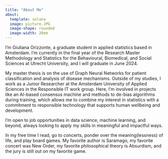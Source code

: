 ```yaml
---
title: "About Me"
about:
  template: solana
  image: picture.JPG
  image-shape: rounded
  image-width: 20em
---
```


I'm Giuliana Orizzonte, a graduate student in applied statistics based in Amsterdam. I'm currently in the final year of the Research Master Methodology and Statistics for the Behavioural, Biomedical, and Social Sciences at Utrecht University, and I will graduate in June 2024.

My master thesis is on the use of Graph Neural Networks for patient classification and analysis of disease mechanisms. Outside of my studies, I work as a Junior Researcher at the Amsterdam University of Applied Sciences in the Responsible IT work group. Here, I'm involved in projects like an AI-based consensus machine and methods to de-bias algorithms during training, which allows me to combine my interest in statistics with a commitment to responsible technology that supports human wellbeing and development.

I'm open to job opportunities in data science, machine learning, and beyond, always looking to apply my skills in meaningful and impactful ways.

In my free time I read, go to concerts, ponder over the meaning(lessness) of life, and play board games. My favorite author is Saramago, my favorite concert was New Order, my favorite philosophical theory is Absurdism, and the jury is still out on my favorite game.
